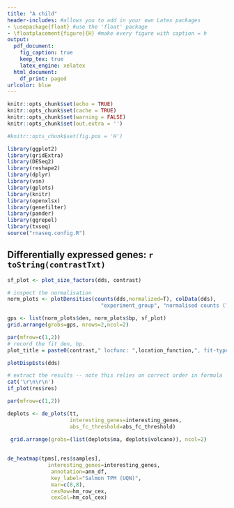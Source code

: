 ```yaml
---
title: "A child"
header-includes: #allows you to add in your own Latex packages
- \usepackage{float} #use the 'float' package
- \floatplacement{figure}{H} #make every figure with caption = h
output:
  pdf_document:
    fig_caption: true
    keep_tex: true
    latex_engine: xelatex
  html_document:
    df_print: paged
urlcolor: blue
---
```


```r
knitr::opts_chunk$set(echo = TRUE)
knitr::opts_chunk$set(cache = TRUE)
knitr::opts_chunk$set(warning = FALSE)
knitr::opts_chunk$set(out.extra = '')

#knitr::opts_chunk$set(fig.pos = 'H')
```

```r
library(ggplot2)
library(gridExtra)
library(DESeq2)
library(reshape2)
library(dplyr)
library(vsn)
library(gplots)
library(knitr)
library(openxlsx)
library(genefilter)
library(pander)
library(ggrepel)
library(txseq)
source("rnaseq.config.R")
```

## Differentially expressed genes: `r toString(contrastTxt)`


```r

sf_plot <- plot_size_factors(dds, contrast)

# inspect the normalisation
norm_plots <- plotDensities(counts(dds,normalized=T), colData(dds),
                              "experiment_group", "normalised counts (log2)")

gps <- list(norm_plots$den, norm_plots$bp, sf_plot)
grid.arrange(grobs=gps, nrows=2,ncol=2)

```


```r

par(mfrow=c(1,2))
# record the fit den, bp.
plot_title = paste0(contrast," locfunc: ",location_function,", fit-type: ",fit_type)

plotDispEsts(dds)

# extract the results -- note this relies on correct order in formula
cat('\r\n\r\n')
if_plot(res$res)
```

```r


par(mfrow=c(1,2))

deplots <- de_plots(tt,
                    interesting_genes=interesting_genes,
                    abs_fc_threshold=abs_fc_threshold)
 
 grid.arrange(grobs=(list(deplots$ma, deplots$volcano)), ncol=2)
 
```

```r
de_heatmap(tpms[,res$samples],
             interesting_genes=interesting_genes,
              annotation=ann_df,
              key_label="Salmon TPM (UQN)",
              mar=c(8,8),
              cexRow=hm_row_cex,
              cexCol=hm_col_cex)
```

